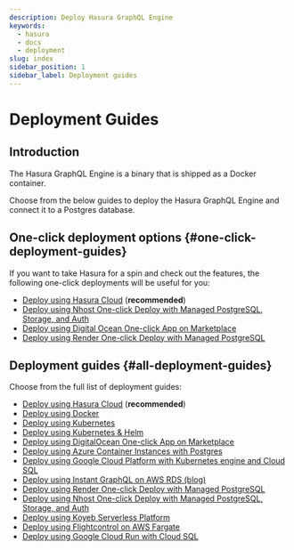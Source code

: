 ```yaml
---
description: Deploy Hasura GraphQL Engine
keywords:
  - hasura
  - docs
  - deployment
slug: index
sidebar_position: 1
sidebar_label: Deployment guides
---
```


# Deployment Guides

## Introduction

The Hasura GraphQL Engine is a binary that is shipped as a Docker container.

Choose from the below guides to deploy the Hasura GraphQL Engine and connect it to a Postgres database.

## One-click deployment options {#one-click-deployment-guides}

If you want to take Hasura for a spin and check out the features, the following one-click deployments will be useful for
you:

- [Deploy using Hasura Cloud](/getting-started/getting-started-cloud.mdx) (**recommended**)
- [Deploy using Nhost One-click Deploy with Managed PostgreSQL, Storage, and Auth](/deployment/deployment-guides/nhost-one-click.mdx)
- [Deploy using Digital Ocean One-click App on Marketplace](/deployment/deployment-guides/digital-ocean-one-click.mdx)
- [Deploy using Render One-click Deploy with Managed PostgreSQL](/deployment/deployment-guides/render-one-click.mdx)

## Deployment guides {#all-deployment-guides}

Choose from the full list of deployment guides:

- [Deploy using Hasura Cloud](/getting-started/getting-started-cloud.mdx) (**recommended**)
- [Deploy using Docker](/deployment/deployment-guides/docker.mdx)
- [Deploy using Kubernetes](/deployment/deployment-guides/kubernetes.mdx)
- [Deploy using Kubernetes & Helm](/deployment/deployment-guides/kubernetes-helm.mdx)
- [Deploy using DigitalOcean One-click App on Marketplace](/deployment/deployment-guides/digital-ocean-one-click.mdx)
- [Deploy using Azure Container Instances with Postgres](/deployment/deployment-guides/azure-container-instances-postgres.mdx)
- [Deploy using Google Cloud Platform with Kubernetes engine and Cloud SQL](/deployment/deployment-guides/google-kubernetes-engine-cloud-sql.mdx)
- [Deploy using Instant GraphQL on AWS RDS (blog)](https://hasura.io/blog/instant-graphql-on-aws-rds-1edfb85b5985/)
- [Deploy using Render One-click Deploy with Managed PostgreSQL](/deployment/deployment-guides/render-one-click.mdx)
- [Deploy using Nhost One-click Deploy with Managed PostgreSQL, Storage, and Auth](/deployment/deployment-guides/nhost-one-click.mdx)
- [Deploy using Koyeb Serverless Platform](/deployment/deployment-guides/koyeb.mdx)
- [Deploy using Flightcontrol on AWS Fargate](/deployment/deployment-guides/flightcontrol.mdx)
- [Deploy using Google Cloud Run with Cloud SQL](/deployment/deployment-guides/google-cloud-run-cloud-sql.mdx)
